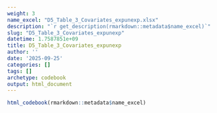 ```yaml
---
weight: 3
name_excel: "D5_Table_3_Covariates_expunexp.xlsx"
description: "`r get_description(rmarkdown::metadata$name_excel)`"
slug: "D5_Table_3_Covariates_expunexp"
datetime: 1.7587851e+09
title: D5_Table_3_Covariates_expunexp
author: ''
date: '2025-09-25'
categories: []
tags: []
archetype: codebook
output: html_document
---
```


```r
html_codebook(rmarkdown::metadata$name_excel)
```

